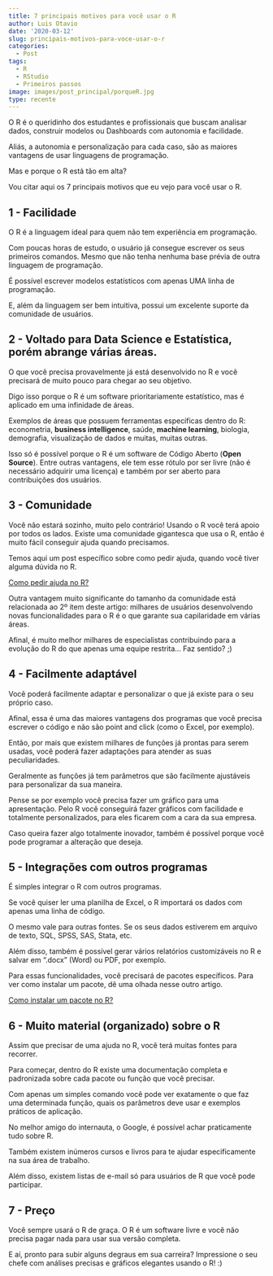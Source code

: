 ```yaml
---
title: 7 principais motivos para você usar o R
author: Luis Otavio
date: '2020-03-12'
slug: principais-motivos-para-voce-usar-o-r
categories:
  - Post
tags:
  - R
  - RStudio
  - Primeiros passos
image: images/post_principal/porqueR.jpg
type: recente
---
```


O R é o queridinho dos estudantes e profissionais que buscam analisar dados, construir modelos ou Dashboards com autonomia e facilidade.

Aliás, a autonomia  e personalização para cada caso, são as maiores vantagens de usar linguagens de programação.

Mas e porque o R está tão em alta?

Vou citar aqui os 7 principais motivos que eu vejo para você usar o R.

## 1 - Facilidade

O R é a linguagem ideal para quem não tem experiência em programação.

Com poucas horas de estudo, o usuário já consegue escrever os seus primeiros comandos. Mesmo que não tenha nenhuma base prévia de outra linguagem de programação.

É possível escrever modelos estatísticos com apenas UMA linha de programação.

E, além da linguagem ser bem intuitiva, possui um excelente suporte da comunidade de usuários.


## 2 - Voltado para Data Science e Estatística, porém abrange várias áreas.

O que você precisa provavelmente já está desenvolvido no R e você precisará de muito pouco para chegar ao seu objetivo. 

Digo isso porque o R é um software prioritariamente estatístico, mas é aplicado em uma infinidade de áreas.

Exemplos de áreas que possuem ferramentas específicas dentro do R: econometria, __business intelligence__, saúde, __machine learning__, biologia, demografia, visualização de dados e muitas, muitas outras. 

Isso só é possível porque o R é um software de Código Aberto (__Open Source__). Entre outras vantagens, ele tem esse rótulo por ser livre (não é necessário adquirir uma licença) e também por ser aberto para contribuições dos usuários.

## 3 - Comunidade

Você não estará sozinho, muito pelo contrário! Usando o R você terá apoio por todos os lados. 
Existe uma comunidade gigantesca que usa o R, então é muito fácil conseguir ajuda quando precisamos. 

Temos aqui um post específico sobre como pedir ajuda, quando você tiver alguma dúvida no R.

[Como pedir ajuda no R?](https://luisotavio.pro/blog/como-conseguir-ajuda-no-r/){target="_blank"}

Outra vantagem muito significante do tamanho da comunidade está relacionada ao 2º item deste artigo: 
milhares de usuários desenvolvendo novas funcionalidades para o R é o que garante sua capilaridade em várias áreas.

Afinal, é muito melhor milhares de especialistas contribuindo para a evolução do R do que apenas uma equipe restrita... Faz sentido? ;)

## 4 - Facilmente adaptável

Você poderá facilmente adaptar e personalizar o que já existe para o seu próprio caso. 

Afinal, essa é uma das maiores vantagens dos programas que você precisa escrever o código e não são point and click (como o Excel, por exemplo).

Então, por mais que existem milhares de funções já prontas para serem usadas, você poderá fazer adaptações para atender as suas peculiaridades. 

Geralmente as funções já tem parâmetros que são facilmente ajustáveis para personalizar da sua maneira.

Pense se por exemplo você precisa fazer um gráfico para uma apresentação. Pelo R você conseguirá fazer gráficos com facilidade e totalmente personalizados, para eles ficarem com a cara da sua empresa.

Caso queira fazer algo totalmente inovador, também é possível porque você pode programar a alteração que deseja.

## 5 - Integrações com outros programas

É simples integrar o R com outros programas. 

Se você quiser ler uma planilha de Excel, o R importará os dados com apenas uma linha de código. 

O mesmo vale para outras fontes. Se os seus dados estiverem em arquivo de texto, SQL, SPSS, SAS, Stata, etc.

Além disso, também é possível gerar vários relatórios customizáveis no R e salvar em “.docx” (Word) ou PDF, por exemplo.

Para essas funcionalidades, você precisará de pacotes específicos. Para ver como instalar um pacote, dê uma olhada nesse outro artigo. 

[Como instalar um pacote no R?](https://luisotavio.pro/blog/como-instalar-um-pacote-no-r/){target="_blank"}

## 6 - Muito material (organizado) sobre o R

Assim que precisar de uma ajuda no R, você terá muitas fontes para recorrer.

Para começar, dentro do R existe uma documentação completa e padronizada sobre cada pacote ou função que você precisar.

Com apenas um simples comando você pode ver exatamente o que faz uma determinada função, quais os parâmetros deve usar e exemplos práticos de aplicação.

No melhor amigo do internauta, o Google, é possível achar praticamente tudo sobre R. 

Também existem inúmeros cursos e livros para te ajudar especificamente na sua área de trabalho.

Além disso, existem listas de e-mail só para usuários de R que você pode participar. 

## 7 - Preço

Você sempre usará o R de graça. O R é um software livre e você não precisa pagar nada para usar sua versão completa. 


E aí, pronto para subir alguns degraus em sua carreira? Impressione o seu chefe com análises precisas e gráficos elegantes usando o R! :)



